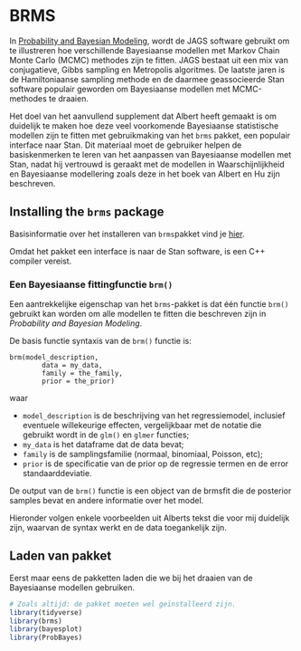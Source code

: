 # BRMS

In [Probability and Bayesian Modeling](https://bayesball.github.io/BOOK/probability-a-measurement-of-uncertainty.html), wordt de JAGS software gebruikt om te illustreren hoe verschillende Bayesiaanse modellen met Markov Chain Monte Carlo (MCMC) methodes zijn te fitten. JAGS bestaat uit een mix van conjugatieve, Gibbs sampling en Metropolis algoritmes. De laatste jaren is de Hamiltoniaanse sampling methode en de daarmee geassocieerde Stan software populair geworden om Bayesiaanse modellen met MCMC-methodes te draaien.

Het doel van het aanvullend supplement dat Albert heeft gemaakt is om duidelijk te maken hoe deze veel voorkomende Bayesiaanse statistische modellen zijn te fitten met gebruikmaking van het `brms` pakket, een populair interface naar Stan. Dit materiaal moet de gebruiker helpen de basiskenmerken te leren van het aanpassen van Bayesiaanse modellen met Stan, nadat hij vertrouwd is geraakt met de modellen in Waarschijnlijkheid en Bayesiaanse modellering zoals deze in het boek van Albert en Hu zijn beschreven.

## Installing the `brms` package

Basisinformatie over het installeren van `brms`pakket vind je [hier](https://github.com/paul-buerkner/brms).

Omdat het pakket een interface is naar de Stan software, is een C++ compiler vereist.

### Een Bayesiaanse fittingfunctie `brm()`

Een aantrekkelijke eigenschap van het `brms`-pakket is dat één functie `brm()` gebruikt kan worden om alle modellen te fitten die beschreven zijn in *Probability and Bayesian Modeling*.

De basis functie syntaxis van de `brm()` functie is:

    brm(model_description, 
            data = my_data, 
            family = the_family,
            prior = the_prior)

waar

-   `model_description` is de beschrijving van het regressiemodel, inclusief eventuele willekeurige effecten, vergelijkbaar met de notatie die gebruikt wordt in de `glm()` en `glmer` functies;\
-   `my_data` is het dataframe dat de data bevat;\
-   `family` is de samplingsfamilie (normaal, binomiaal, Poisson, etc);\
-   `prior` is de specificatie van de prior op de regressie termen en de error standaarddeviatie.

De output van de `brm()` functie is een object van de brmsfit die de posterior samples bevat en andere informatie over het model.

Hieronder volgen enkele voorbeelden uit Alberts tekst die voor mij duidelijk zijn, waarvan de syntax werkt en de data toegankelijk zijn.

## Laden van pakket

Eerst maar eens de pakketten laden die we bij het draaien van de Bayesiaanse modellen gebruiken.

```r
# Zoals altijd: de pakket moeten wel geïnstalleerd zijn.
library(tidyverse)
library(brms)
library(bayesplot)
library(ProbBayes)
```
